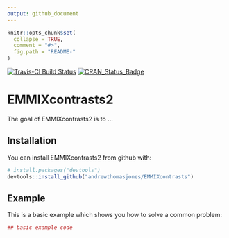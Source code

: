 ```yaml
---
output: github_document
---
```


<!-- README.md is generated from README.Rmd. Please edit that file -->

```r
knitr::opts_chunk$set(
  collapse = TRUE,
  comment = "#>",
  fig.path = "README-"
)
```

[![Travis-CI Build Status](https://travis-ci.org/andrewthomasjones/EMMIXcontrasts.svg?branch=master)](https://travis-ci.org/andrewthomasjones/EMMIXcontrasts)
[![CRAN_Status_Badge](http://www.r-pkg.org/badges/version/EMMIXcontrasts2)](https://cran.r-project.org/package=EMMIXcontrasts2)

# EMMIXcontrasts2

The goal of EMMIXcontrasts2 is to ...

## Installation

You can install EMMIXcontrasts2 from github with:

```r
# install.packages("devtools")
devtools::install_github("andrewthomasjones/EMMIXcontrasts")
```

## Example

This is a basic example which shows you how to solve a common problem:

```r
## basic example code
```
